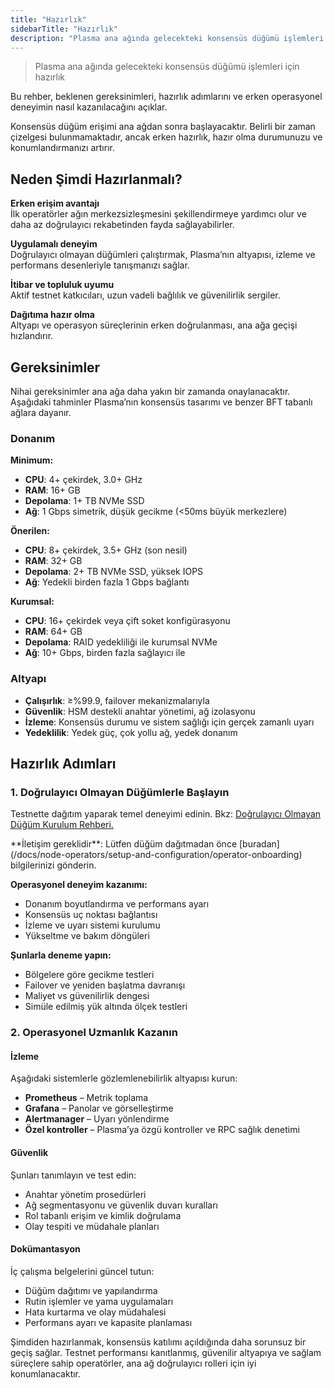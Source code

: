 ```yaml
---
title: "Hazırlık"
sidebarTitle: "Hazırlık"
description: "Plasma ana ağında gelecekteki konsensüs düğümü işlemleri için hazırlık rehberi"
---
```



> Plasma ana ağında gelecekteki konsensüs düğümü işlemleri için hazırlık

Bu rehber, beklenen gereksinimleri, hazırlık adımlarını ve erken operasyonel deneyimin nasıl kazanılacağını açıklar.

<Note>
  Konsensüs düğüm erişimi ana ağdan sonra başlayacaktır. Belirli bir zaman çizelgesi bulunmamaktadır, ancak erken hazırlık, hazır olma durumunuzu ve konumlandırmanızı artırır.
</Note>

## Neden Şimdi Hazırlanmalı?

**Erken erişim avantajı**\
İlk operatörler ağın merkezsizleşmesini şekillendirmeye yardımcı olur ve daha az doğrulayıcı rekabetinden fayda sağlayabilirler.

**Uygulamalı deneyim**\
Doğrulayıcı olmayan düğümleri çalıştırmak, Plasma’nın altyapısı, izleme ve performans desenleriyle tanışmanızı sağlar.

**İtibar ve topluluk uyumu**\
Aktif testnet katkıcıları, uzun vadeli bağlılık ve güvenilirlik sergiler.

**Dağıtıma hazır olma**\
Altyapı ve operasyon süreçlerinin erken doğrulanması, ana ağa geçişi hızlandırır.

## Gereksinimler

<Warning>
  Nihai gereksinimler ana ağa daha yakın bir zamanda onaylanacaktır. Aşağıdaki tahminler Plasma’nın konsensüs tasarımı ve benzer BFT tabanlı ağlara dayanır.
</Warning>

### Donanım

**Minimum:**

* **CPU**: 4+ çekirdek, 3.0+ GHz
* **RAM**: 16+ GB
* **Depolama**: 1+ TB NVMe SSD
* **Ağ**: 1 Gbps simetrik, düşük gecikme (\<50ms büyük merkezlere)

**Önerilen:**

* **CPU**: 8+ çekirdek, 3.5+ GHz (son nesil)
* **RAM**: 32+ GB
* **Depolama**: 2+ TB NVMe SSD, yüksek IOPS
* **Ağ**: Yedekli birden fazla 1 Gbps bağlantı

**Kurumsal:**

* **CPU**: 16+ çekirdek veya çift soket konfigürasyonu
* **RAM**: 64+ GB
* **Depolama**: RAID yedekliliği ile kurumsal NVMe
* **Ağ**: 10+ Gbps, birden fazla sağlayıcı ile

### Altyapı

* **Çalışırlık**: ≥%99.9, failover mekanizmalarıyla
* **Güvenlik**: HSM destekli anahtar yönetimi, ağ izolasyonu
* **İzleme**: Konsensüs durumu ve sistem sağlığı için gerçek zamanlı uyarı
* **Yedeklilik**: Yedek güç, çok yollu ağ, yedek donanım

## Hazırlık Adımları

### 1. Doğrulayıcı Olmayan Düğümlerle Başlayın

Testnette dağıtım yaparak temel deneyimi edinin. Bkz: [Doğrulayıcı Olmayan Düğüm Kurulum Rehberi.](../setup-and-configuration/non-validator-node-setup)

<Note>
  **İletişim gereklidir**: Lütfen düğüm dağıtmadan önce [buradan](/docs/node-operators/setup-and-configuration/operator-onboarding) bilgilerinizi gönderin.
</Note>

**Operasyonel deneyim kazanımı:**

* Donanım boyutlandırma ve performans ayarı
* Konsensüs uç noktası bağlantısı
* İzleme ve uyarı sistemi kurulumu
* Yükseltme ve bakım döngüleri

**Şunlarla deneme yapın:**

* Bölgelere göre gecikme testleri
* Failover ve yeniden başlatma davranışı
* Maliyet vs güvenilirlik dengesi
* Simüle edilmiş yük altında ölçek testleri

### 2. Operasyonel Uzmanlık Kazanın

#### İzleme

Aşağıdaki sistemlerle gözlemlenebilirlik altyapısı kurun:

* **Prometheus** – Metrik toplama
* **Grafana** – Panolar ve görselleştirme
* **Alertmanager** – Uyarı yönlendirme
* **Özel kontroller** – Plasma’ya özgü kontroller ve RPC sağlık denetimi

#### Güvenlik

Şunları tanımlayın ve test edin:

* Anahtar yönetim prosedürleri
* Ağ segmentasyonu ve güvenlik duvarı kuralları
* Rol tabanlı erişim ve kimlik doğrulama
* Olay tespiti ve müdahale planları

#### Dokümantasyon

İç çalışma belgelerini güncel tutun:

* Düğüm dağıtımı ve yapılandırma
* Rutin işlemler ve yama uygulamaları
* Hata kurtarma ve olay müdahalesi
* Performans ayarı ve kapasite planlaması

Şimdiden hazırlanmak, konsensüs katılımı açıldığında daha sorunsuz bir geçiş sağlar. Testnet performansı kanıtlanmış, güvenilir altyapıya ve sağlam süreçlere sahip operatörler, ana ağ doğrulayıcı rolleri için iyi konumlanacaktır.
